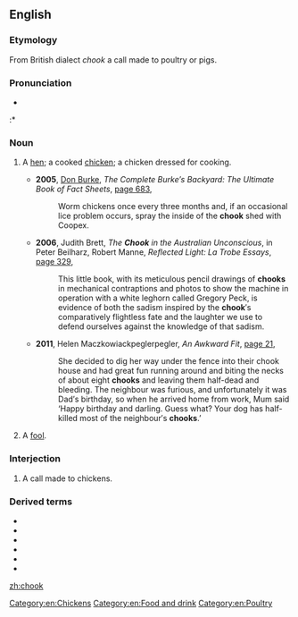 ==English==

===Etymology===
From British dialect ''chook'' a call made to poultry or pigs.

===Pronunciation===
* {{IPA|/tʃʊk/|lang=en}}
:* {{rhymes|ʊk|lang=en}}

===Noun===
{{en-noun}}

# {{label|en|Australia|New Zealand|slang}} A [[hen]]; a cooked [[chicken]]; a chicken dressed for cooking.
#* '''2005''', [[w:Don Burke|Don Burke]], ''The Complete Burke′s Backyard: The Ultimate Book of Fact Sheets'', [http://books.google.com.au/books?id=MMMjW6AuzHAC&pg=PA683&dq=%22chook%22|%22chooks%22+-intitle:%22chook|chooks%22+-inauthor:%22%22&hl=en&sa=X&ei=7y0lT6rrLcWgiQfFvMHQBA&redir_esc=y#v=onepage&q=%22chook%22|%22chooks%22%20-intitle%3A%22chook|chooks%22%20-inauthor%3A%22%22&f=false page 683],
#*: Worm chickens once every three months and, if an occasional lice problem occurs, spray the inside of the '''chook''' shed with Coopex.
#* '''2006''', Judith Brett, ''The '''Chook''' in the Australian Unconscious'', in Peter Beilharz, Robert Manne, ''Reflected Light: La Trobe Essays'', [http://books.google.com.au/books?id=6hvUkbZoItUC&pg=PA329&dq=%22chook%22|%22chooks%22+-intitle:%22chook|chooks%22+-inauthor:%22%22&hl=en&sa=X&ei=ZyglT-CaO8mZiAeQoaHdBA&redir_esc=y#v=onepage&q=%22chook%22|%22chooks%22%20-intitle%3A%22chook|chooks%22%20-inauthor%3A%22%22&f=false page 329],
#*: This little book, with its meticulous pencil drawings of '''chooks''' in mechanical contraptions and photos to show the machine in operation with a white leghorn called Gregory Peck, is evidence of both the sadism inspired by the '''chook'''′s comparatively flightless fate and the laughter we use to defend ourselves against the knowledge of that sadism.
#* '''2011''', Helen Maczkowiackpeglerpegler, ''An Awkward Fit'', [http://books.google.com.au/books?id=UL9wvt1J6-cC&pg=PA21&dq=%22chook%22|%22chooks%22+-intitle:%22chook|chooks%22+-inauthor:%22%22&hl=en&sa=X&ei=ZyglT-CaO8mZiAeQoaHdBA&redir_esc=y#v=onepage&q=%22chook%22|%22chooks%22%20-intitle%3A%22chook|chooks%22%20-inauthor%3A%22%22&f=false page 21],
#*: She decided to dig her way under the fence into their chook house and had great fun running around and biting the necks of about eight '''chooks''' and leaving them half-dead and bleeding. The neighbour was furious, and unfortunately it was Dad′s birthday, so when he arrived home from work, Mum said ‘Happy birthday and{{sic}} darling. Guess what? Your dog has half-killed most of the neighbour′s '''chooks'''.’
# {{label|en|Australia|dated}} A [[fool]].

===Interjection===
{{en-interj}}
# {{label|en|Australia}} A call made to chickens.

===Derived terms===
* {{l|en|chook chaser}}
* {{l|en|chookhouse}}
* {{l|en|chook poop}}
* {{l|en|chook raffle}}
* {{l|en|chook wheel}}
* {{l|en|chookyard}}

[[Category:en:Chickens]]
[[Category:en:Food and drink]]
[[Category:en:Poultry]]

[[zh:chook]]
